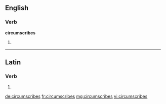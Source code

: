 ==English==

===Verb===
'''circumscribes'''

# {{en-third-person singular of|circumscribe}}

----

==Latin==

===Verb===
{{la-verb-form|circumscrībēs}}

# {{conjugation of|circumscribo|circumscrībō|2|s|fut|act|ind|lang=la}}


[[de:circumscribes]]
[[fr:circumscribes]]
[[mg:circumscribes]]
[[vi:circumscribes]]